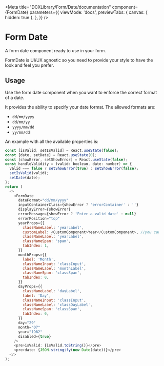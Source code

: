 
<Meta
  title="DCXLibrary/Form/Date/documentation"
  component={FormDate}
  parameters={{
    viewMode: 'docs',
    previewTabs: {
      canvas: { hidden: true },
    },
  }}
/>

# Form Date

A form date component ready to use in your form.

FormDate is UI/UX agnostic so you need to provide your style to have the look and feel you prefer.

## Usage

Use the form date component when you want to enforce the correct format of a date.

It provides the ability to specify your date format. The allowed formats are:

- `dd/mm/yyyy`
- `dd/mm/yy`
- `yyyy/mm/dd`
- `yy/mm/dd`

An example with all the available properties is:

```js
const [isValid, setIsValid] = React.useState(false);
const [date, setDate] = React.useState(0);
const [showError, setShowError] = React.useState(false);
const handleValidity = (valid: boolean, date: number) => {
  valid === false ? setShowError(true) : setShowError(false);
  setIsValid(valid);
  setDate(date);
};
return (
  <>
    <FormDate
      dateFormat="dd/mm/yyyy"
      inputContainerClass={showError ? 'errorContainer' : ''}
      displayError={showError}
      errorMessage={showError ? 'Enter a valid date' : null}
      errorPosition="top"
      yearProps={{
        classNameLabel: 'yearLabel',
        customLabel: <CustomComponent>Year</CustomComponent>, //you can specify your customLabel component
        classNameLabel: 'yearLabel',
        classNameSpan: 'span',
        tabIndex: 1,
      }}
      monthProps={{
        label: 'Month',
        classNameInput: 'classInput',
        classNameLabel: 'monthLabel',
        classNameSpan: 'classSpan',
        tabIndex: 0,
      }}
      dayProps={{
        classNameLabel: 'dayLabel',
        label: 'Day',
        classNameInput: 'classInput',
        classNameLabel: 'classDayLabel',
        classNameSpan: 'classSpan',
        tabIndex: 0,
      }}
      day="29"
      month="07"
      year="1982"
      disabled={true}
    />
    <pre>isValid: {isValid.toString()}</pre>
    <pre>date: {JSON.stringify(new Date(date))}</pre>
  </>
);
```

<Props of={FormDate} />
